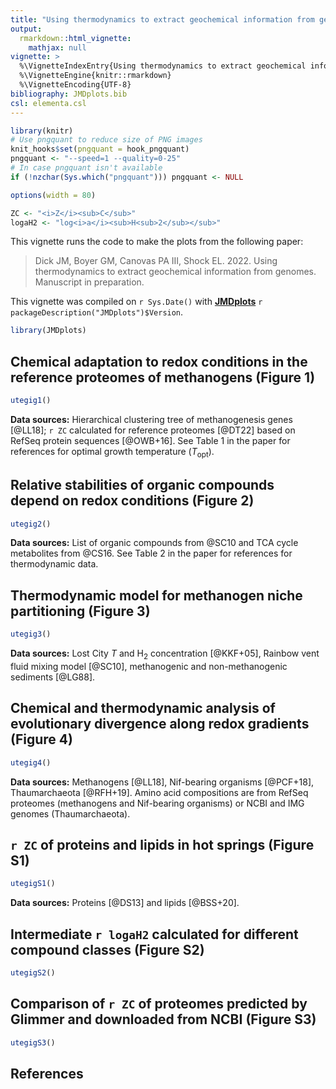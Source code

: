 ```yaml
---
title: "Using thermodynamics to extract geochemical information from genomes (2022)"
output: 
  rmarkdown::html_vignette:
    mathjax: null
vignette: >
  %\VignetteIndexEntry{Using thermodynamics to extract geochemical information from genomes (2022)}
  %\VignetteEngine{knitr::rmarkdown}
  %\VignetteEncoding{UTF-8}
bibliography: JMDplots.bib
csl: elementa.csl
---
```


<style>
/* https://gomakethings.com/how-to-break-an-image-out-of-its-parent-container-with-css/ */
@media (min-width: 700px) {
  .full-width {
    left: 50%;
    margin-left: -50vw;
    margin-right: -50vw;
    max-width: 100vw;
    position: relative;
    right: 50%;
    width: 100vw;
  }
}
@media (min-width: 900px) {
  .full-width {
    left: 50vw; /* fallback if needed */
    left: calc(50vw - 100px);
    width: 900px;
    position: relative;
  }
}
</style>

```r
library(knitr)
# Use pngquant to reduce size of PNG images
knit_hooks$set(pngquant = hook_pngquant)
pngquant <- "--speed=1 --quality=0-25"
# In case pngquant isn't available
if (!nzchar(Sys.which("pngquant"))) pngquant <- NULL 
```

```r
options(width = 80)
```

```r
ZC <- "<i>Z</i><sub>C</sub>"
logaH2 <- "log<i>a</i><sub>H<sub>2</sub></sub>"
```

This vignette runs the code to make the plots from the following paper:

> Dick JM, Boyer GM, Canovas PA III, Shock EL. 2022. Using thermodynamics to extract geochemical information from genomes. Manuscript in preparation.

This vignette was compiled on `r Sys.Date()` with **[JMDplots](https://github.com/jedick/JMDplots)** `r packageDescription("JMDplots")$Version`.

```r
library(JMDplots)
```

## Chemical adaptation to redox conditions in the reference proteomes of methanogens (Figure 1)
```r
utegig1()
```

**Data sources:** Hierarchical clustering tree of methanogenesis genes [@LL18]; `r ZC` calculated for reference proteomes [@DT22] based on RefSeq protein sequences [@OWB+16]. See Table 1 in the paper for references for optimal growth temperature (*T*~opt~).

## Relative stabilities of organic compounds depend on redox conditions (Figure 2)
```r
utegig2()
```

**Data sources:** List of organic compounds from @SC10 and TCA cycle metabolites from @CS16. See Table 2 in the paper for references for thermodynamic data.

## Thermodynamic model for methanogen niche partitioning (Figure 3)
```r
utegig3()
```

**Data sources:** Lost City *T* and H~2~ concentration [@KKF+05], Rainbow vent fluid mixing model [@SC10], methanogenic and non-methanogenic sediments [@LG88].

## Chemical and thermodynamic analysis of evolutionary divergence along redox gradients (Figure 4)
```r
utegig4()
```

**Data sources:** Methanogens [@LL18], Nif-bearing organisms [@PCF+18], Thaumarchaeota [@RFH+19]. Amino acid compositions are from RefSeq proteomes (methanogens and Nif-bearing organisms) or NCBI and IMG genomes (Thaumarchaeota).

## `r ZC` of proteins and lipids in hot springs (Figure S1)
```r
utegigS1()
```

**Data sources:** Proteins [@DS13] and lipids [@BSS+20].


## Intermediate `r logaH2` calculated for different compound classes (Figure S2)
```r
utegigS2()
```

## Comparison of `r ZC` of proteomes predicted by Glimmer and downloaded from NCBI (Figure S3)
```r
utegigS3()
```

## References
